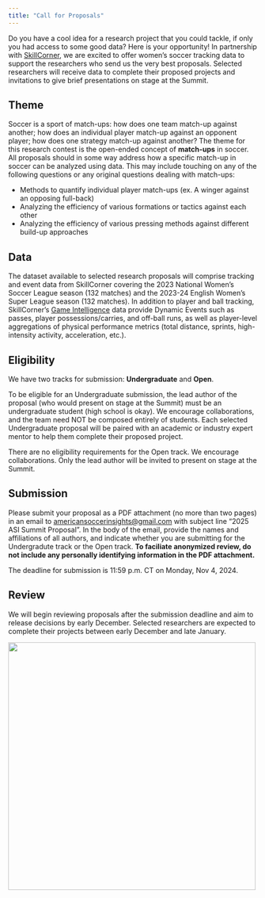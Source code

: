 ```yaml
---
title: "Call for Proposals"
---
```


Do you have a cool idea for a research project that you could tackle, if only you had access to some good data? Here is your opportunity! In partnership with [SkillCorner](https://www.skillcorner.com){target="_blank"}, we are excited to offer women's soccer tracking data to support the researchers who send us the very best proposals. Selected researchers will receive data to complete their proposed projects and invitations to give brief presentations on stage at the Summit.

## Theme

Soccer is a sport of match-ups: how does one team match-up against another; how does an individual player match-up against an opponent player; how does one strategy match-up against another? The theme for this research contest is the open-ended concept of **match-ups** in soccer. All proposals should in some way address how a specific match-up in soccer can be analyzed using data. This may include touching on any of the following questions or any original questions dealing with match-ups:

- Methods to quantify individual player match-ups (ex. A winger against an opposing full-back)
- Analyzing the efficiency of various formations or tactics against each other
- Analyzing the efficiency of various pressing methods against different build-up approaches 

## Data

The dataset available to selected research proposals will comprise tracking and event data from SkillCorner covering the 2023 National Women's Soccer League season (132 matches) and the 2023-24 English Women's Super League season (132 matches). In addition to player and ball tracking, SkillCorner's [Game Intelligence](https://skillcorner.com/contextual-data){target="_blank"} data provide Dynamic Events such as passes, player possessions/carries, and off-ball runs, as well as player-level aggregations of physical performance metrics (total distance, sprints, high-intensity activity, acceleration, etc.).

## Eligibility

We have two tracks for submission: **Undergraduate** and **Open**.

To be eligible for an Undergraduate submission, the lead author of the proposal (who would present on stage at the Summit) must be an undergraduate student (high school is okay). We encourage collaborations, and the team need NOT be composed entirely of students. Each selected Undergraduate proposal will be paired with an academic or industry expert mentor to help them complete their proposed project.

There are no eligibility requirements for the Open track. We encourage collaborations. Only the lead author will be invited to present on stage at the Summit.

## Submission

Please submit your proposal as a PDF attachment (no more than two pages) in an email to [americansoccerinsights@gmail.com](mailto:americansoccerinsights@gmail.com) with subject line "2025 ASI Summit Proposal". In the body of the email, provide the names and affiliations of all authors, and indicate whether you are submitting for the Undergradute track or the Open track. **To faciliate anonymized review, do not include any personally identifying information in the PDF attachment.**

The deadline for submission is 11:59 p.m. CT on Monday, Nov 4, 2024.

## Review

We will begin reviewing proposals after the submission deadline and aim to release decisions by early December. Selected researchers are expected to complete their projects between early December and late January.

[![](assets/rice.png){width=500 fig-align="center"}](https://sport.rice.edu/sport-analytics-major){target="_blank"}
